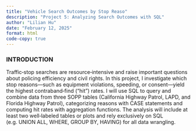 ```yaml
---
title: "Vehicle Search Outcomes by Stop Reaso"
description: "Project 5: Analyzing Search Outcomes with SQL"
author: "Lilian Hu"
date: "February 12, 2025"
format: html
code-copy: true
---
```


### INTRODUCTION 
Traffic‐stop searches are resource‐intensive and raise important questions about policing efficiency and civil rights. In this project, I investigate which stop reasons—such as equipment violations, speeding, or consent—yield the highest contraband‐find (“hit”) rates. I will use SQL to query and combine data from three SOPP tables (California Highway Patrol, LAPD, and Florida Highway Patrol), categorizing reasons with CASE statements and computing hit rates with aggregation functions. The analysis will include at least two well‐labeled tables or plots and rely exclusively on SQL (e.g. UNION ALL, WHERE, GROUP BY, HAVING) for all data wrangling.


```r

```


